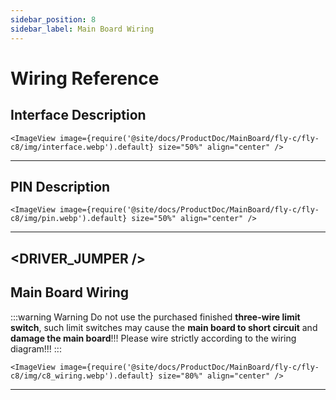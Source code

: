 ```yaml
---
sidebar_position: 8
sidebar_label: Main Board Wiring
---
```





# Wiring Reference

## Interface Description

    <ImageView image={require('@site/docs/ProductDoc/MainBoard/fly-c/fly-c8/img/interface.webp').default} size="50%" align="center" />
----

## PIN Description

    <ImageView image={require('@site/docs/ProductDoc/MainBoard/fly-c/fly-c8/img/pin.webp').default} size="50%" align="center" />
---

<DRIVER_JUMPER />
---

## Main Board Wiring



:::warning Warning
Do not use the purchased finished **three-wire limit switch**, such limit switches may cause the **main board to short circuit** and **damage the main board**!!! Please wire strictly according to the wiring diagram!!!
:::

    <ImageView image={require('@site/docs/ProductDoc/MainBoard/fly-c/fly-c8/img/c8_wiring.webp').default} size="80%" align="center" />

----
